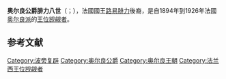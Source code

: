 {{expand|time=2015-02-06T14:04:11+00:00}}
{{Infobox royalty
| name = 菲利普王子
| image = DukeOrleans.jpg
| title = [[奥尔良公爵|奥尔良公爵]]
| succession = 法國奧爾良派王位觊觎者
| reign = 1894年9月8日–1926年3月28日
| reign-type = 王位觊觎時期
| predecessor = [[菲利普王子_(巴黎伯爵)|菲利普七世]]
| successor = [[讓·奧爾良_(吉斯公爵)|約翰三世]]
| succession1 = 奥尔良公爵
| reign1 = 1894年9月8日–1926年3月28日
| reign-type1 =持有日期
| predecessor1 = [[菲利普王子_(巴黎伯爵)|奥尔良公爵菲利普]]
| successor1 = 奥尔良公爵弗朗索瓦
| succession2 = 蒙龐西耶公爵
| reign2 = 1894年9月8日–1926年3月28日
| reign-type2 =持有日期
| predecessor2 = [[菲利普王子_(巴黎伯爵)|蒙龐西耶公爵菲利普]]
| successor2 = [[讓_(吉斯公爵)|奧爾良的吉斯公爵讓]]
| spouse = {{link-en|瑪利亞·朵蘿泰婭 (奧地利)|Archduchess Maria Dorothea of Austria|奧地利女大公瑪利亞·朵蘿泰婭}}
| birth_date = {{Birth date|1869|8|24|df=y}}
| death_date = {{Death date and age|1926|3|28|1869|8|24|df=y}}
| father = [[菲利普王子_(巴黎伯爵)|巴黎伯爵菲利普]]
| mother = {{link-en|瑪麗·伊莎貝爾 (奧爾良公主)|Princess Marie Isabelle of Orléans|奧爾良的伊莎貝爾}}<ref name="paoli">{{cite book | title=Fortunes & Infortunes des Princes d"Orléans | publisher=Laballery | author=Paoli, Dominique | year=2006 | location=France | pages=287-297 | isbn=2-35154-004-2}}</ref>
|religion=[[天主教會|天主教會]]
| signature = Signature of Prince Philippe of Orléans, Duke of Orléans.png
}}

'''奥尔良公爵腓力八世'''（{{lang-fr|'''Louis Philippe Robert d’Orléans'''}}；{{bd|1869年|8月24日|1926年|3月28日}}），法國國王[[路易-菲利普一世|路易腓力]]後裔，是自1894年到1926年法國[[奥尔良派|奥尔良派]]的[[王位觊觎者|王位觊觎者]]。

==参考文献==
{{reflist}}

{{s-start}}
{{s-hou|[[奧爾良王朝|奧爾良王朝]]|1869年|8月24日|1926年|3月28日|[[波旁王朝|波旁王朝]]}}
{{S-pre}}
{{S-bef|before=[[巴黎伯爵腓力七世|巴黎伯爵腓力七世]]}}
{{S-tul|title=[[法國君主列表|法國國王]]|line=[[奥尔良派|法國奧爾良派王位觊觎者]]|years=1894年9月8日－1926年3月28日}}
{{S-aft|after=[[吉斯公爵让三世|吉斯公爵让三世]]}}
{{End}}

{{Authority control}}
{{DEFAULTSORT: Louis Philippe Robert}}
[[Category:波旁复辟|Category:波旁复辟]]
[[Category:奥尔良公爵|Category:奥尔良公爵]]
[[Category:奥尔良王朝|Category:奥尔良王朝]]
[[Category:法兰西王位觊觎者|Category:法兰西王位觊觎者]]